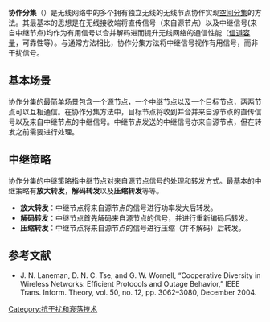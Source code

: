 {{NoteTA|G1=Communication}}
'''协作分集'''（{{lang-en|cooperative diversity}}）是无线网络中的多个拥有独立无线的无线节点协作实现[[空间分集|空间分集]]的方法。其最基本的思想是在无线接收端将直传信号（来自源节点）以及中继信号(来自中继节点)均作为有用信号以合并解码进而提升无线网络的通信性能（[[信道容量|信道容量]]，可靠性等）。与通常方法相比，协作分集方法将中继信号视作有用信号，而非干扰信号。

==基本场景==
协作分集的最简单场景包含一个源节点，一个中继节点以及一个目标节点，两两节点可以互相通信。在协作分集方法中，目标节点将收到并合并来自源节点的直传信号以及来自中继节点的中继信号。中继节点发送的中继信号亦来自源节点，但在转发之前需要进行处理。

==中继策略==
协作分集的中继策略指中继节点对来自源节点信号的处理和转发方式。最基本的中继策略有'''放大转发'''，'''解码转发'''以及'''压缩转发'''等等。
*'''放大转发'''：中继节点将来自源节点的信号进行功率发大后转发。
*'''解码转发'''：中继节点首先解码来自源节点的信号，并进行重新编码后转发。
*'''压缩转发'''：中继节点将来自源节点的信号进行压缩（并不解码）后转发。

== 参考文献 ==
* J. N. Laneman, D. N. C. Tse, and G. W. Wornell, “Cooperative Diversity in Wireless Networks: Efficient Protocols and Outage Behavior,” IEEE Trans. Inform. Theory, vol. 50, no. 12, pp. 3062–3080, December 2004.

{{Com-stub}}

{{分集技术}}

[[Category:抗干扰和衰落技术|Category:抗干扰和衰落技术]]